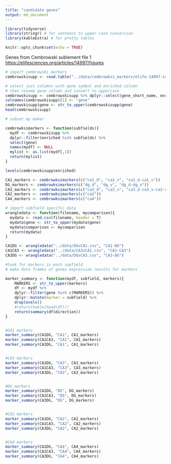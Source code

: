 ```yaml
---
title: "candidate genes"
output: md_document
---
```


```r
library(tidyverse)
library(stringr) # for sentence to upper case conversion
library(kableExtra) # for pretty tables

knitr::opts_chunk$set(echo = TRUE)
```

Genes from Cembrowski sublement file 1 <https://elifesciences.org/articles/14997/figures>

```r
# import cembrowski markers
cembrowskisupp <- read.table("../data/cembrowksi_markers/elife-14997-supp1-v1_dendrogram.txt", sep="\t", header = T)

# select just columns with gene symbol and enriched column
# then rename gene column and convert to uppercase
cembrowskisupp <- cembrowskisupp %>% dplyr::select(gene_short_name, enriched) 
colnames(cembrowskisupp)[1] <- "gene"
cembrowskisupp$gene <- str_to_upper(cembrowskisupp$gene)
head(cembrowskisupp)

# subset my maker

cembrowksimarkers <- function(subfields){
  mydf <- cembrowskisupp %>% 
  dplyr::filter(enriched %in% subfields) %>% 
  select(gene)
  names(mydf) <- NULL
  mylist <- as.list(mydf[,1])
  return(mylist)
}

levels(cembrowskisupp$enriched)

CA1_markers <- cembrowksimarkers(c("ca1_d", "ca1_v", "ca1_d-ca1_v"))
DG_markers <- cembrowksimarkers(c("dg_d", "dg_v", "dg_d-dg_v"))
CA3_markers <- cembrowksimarkers(c("ca3_d", "ca3_v", "ca3_d-ca3_v-ca2-ca1_d-ca1_v"))
CA2_markers <- cembrowksimarkers(c("ca2"))
CA4_markers <- cembrowksimarkers(c("ca4"))

```


```r
# import subfield specific data
wrangledata <- function(filename, mycomparison){
  mydata <- read.csv(filename, header = T)
  mydata$gene <- str_to_upper(mydata$gene)
  mydata$comparison <- mycomparison
  return(mydata)
}

CA1DG <- wrangledata("../data/DGvCA1.csv", "CA1-DG")
CA1CA3 <- wrangledata("../data/CA3vCA1.csv", "CA1-CA3")
CA3DG <- wrangledata("../data/DGvCA3.csv", "CA3-DG")
```

```r
#look for markers in each supfield
# make data frames of genes expression results for markers 

marker_summary <- function(mydf, subfield, markers){
    MARKERS <- str_to_upper(markers)
    df <- mydf %>%
    dplyr::filter(gene %in% c(MARKERS)) %>%
    dplyr::mutate(marker = subfield) %>%
    droplevels()
    #return(kable(head(df)))
    return(summary(df$direction))
}


#CA1 markers
marker_summary(CA1DG, "CA1", CA1_markers)
marker_summary(CA1CA3, "CA1", CA1_markers)
marker_summary(CA3DG, "CA1", CA1_markers)


#CA3 markers
marker_summary(CA1DG, "CA3", CA3_markers)
marker_summary(CA1CA3, "CA3", CA3_markers)
marker_summary(CA3DG, "CA3", CA3_markers)


#DG markers
marker_summary(CA1DG, "DG", DG_markers)
marker_summary(CA1CA3, "DG", DG_markers)
marker_summary(CA3DG, "DG", DG_markers)


#CA2 markers
marker_summary(CA1DG, "CA2", CA2_markers)
marker_summary(CA1CA3, "CA2", CA2_markers)
marker_summary(CA3DG, "CA2", CA2_markers)


#CA4 markers
marker_summary(CA1DG, "CA4", CA4_markers)
marker_summary(CA1CA3, "CA4", CA4_markers)
marker_summary(CA3DG, "CA4", CA4_markers)

```